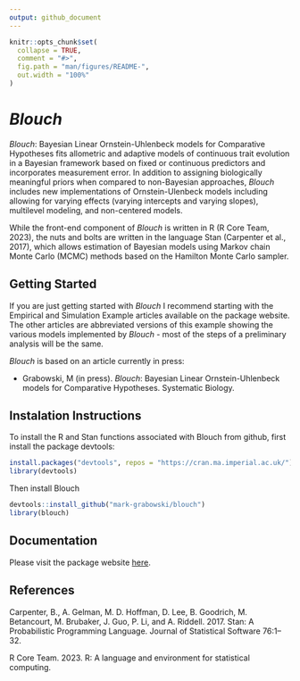 ```yaml
---
output: github_document
---
```


<!-- README.md is generated from README.Rmd. Please edit that file -->

```r
knitr::opts_chunk$set(
  collapse = TRUE,
  comment = "#>",
  fig.path = "man/figures/README-",
  out.width = "100%"
)
```

# *Blouch*

<!-- badges: start -->
<!-- badges: end -->

*Blouch*: Bayesian Linear Ornstein-Uhlenbeck models for Comparative Hypotheses fits allometric and adaptive models of continuous trait evolution in a Bayesian framework based on fixed or continuous predictors and incorporates measurement error. In addition to assigning biologically meaningful priors when compared to non-Bayesian approaches, *Blouch* includes new implementations of Ornstein-Ulenbeck models including allowing for varying effects (varying intercepts and varying slopes), multilevel modeling, and non-centered models.

While the front-end component of *Blouch* is written in R (R Core Team, 2023), the nuts and bolts are written in the language Stan (Carpenter et al., 2017), which allows estimation of Bayesian models using Markov chain Monte Carlo (MCMC) methods based on the Hamilton Monte Carlo sampler.

## Getting Started
If you are just getting started with *Blouch* I recommend starting with the Empirical and Simulation Example articles available on the package website. The other articles are abbreviated versions of this example showing the various models implemented by *Blouch* - most of the steps of a preliminary analysis will be the same.

*Blouch* is based on an article currently in press:

+ Grabowski, M (in press). *Blouch*: Bayesian Linear Ornstein-Uhlenbeck models for Comparative Hypotheses. Systematic Biology.

## Instalation Instructions
To install the R and Stan functions associated with Blouch from github, first install the package devtools:
```r
install.packages("devtools", repos = "https://cran.ma.imperial.ac.uk/")
library(devtools)
```
Then install Blouch
```r
devtools::install_github("mark-grabowski/blouch")
library(blouch)
```

## Documentation
Please visit the package website <a href="https://mark-grabowski.github.io/blouch/" title="here.">here</a>.


## References
Carpenter, B., A. Gelman, M. D. Hoffman, D. Lee, B. Goodrich, M. Betancourt, M. Brubaker, J. Guo, P. Li, and A. Riddell. 2017. Stan: A Probabilistic Programming Language. Journal of Statistical Software 76:1–32.

R Core Team. 2023. R: A language and environment for statistical computing.

